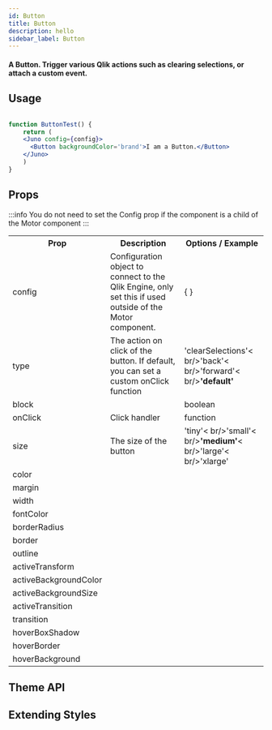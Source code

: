 ```yaml
---
id: Button
title: Button
description: hello
sidebar_label: Button
---
```


#### A Button. Trigger various Qlik actions such as clearing selections, or attach a custom event.


## Usage

```jsx live

function ButtonTest() {
    return (
    <Juno config={config}>  
      <Button backgroundColor='brand'>I am a Button.</Button>
    </Juno>
    )
}

```


## Props

:::info
You do not need to set the Config prop if the component is a child of the Motor component
:::

<table>
  <tr>
    <th>Prop</th>
    <th>Description</th>
    <th>Options / Example</th>
  </tr>
  <tr>
    <td>config</td>
    <td>Configuration object to connect to the Qlik Engine, only set this if used outside of the Motor component.</td>
    <td>{ }</td>
  </tr>
  <tr>
    <td>type</td>
    <td>The action on click of the button. If default, you can set a custom onClick function</td>
    <td>'clearSelections'< br/>'back'< br/>'forward'< br/><b>'default'</b></td>
  </tr>
  <tr>
    <td>block</td>
    <td></td>
    <td>boolean</td>
  </tr>
  <tr>
    <td>onClick</td>
    <td>Click handler</td>
    <td>function</td>
  </tr>
  <tr>
    <td>size</td>
    <td>The size of the button</td>
    <td>'tiny'< br/>'small'< br/><b>'medium'</b>< br/>'large'< br/>'xlarge'</td>
  </tr>
  <tr>
    <td>color</td>
    <td></td>
    <td></td>
  </tr>
  <tr>
    <td>margin</td>
    <td></td>
    <td></td>
  </tr>
  <tr>
    <td>width</td>
    <td></td>
    <td></td>
  </tr>
  <tr>
    <td>fontColor</td>
    <td></td>
    <td></td>
  </tr>
  <tr>
    <td>borderRadius</td>
    <td></td>
    <td></td>
  </tr>
  <tr>
    <td>border</td>
    <td></td>
    <td></td>
  </tr>
  <tr>
    <td>outline</td>
    <td></td>
    <td></td>
  </tr>
    <tr>
    <td>activeTransform</td>
    <td></td>
    <td></td>
  </tr>
    <tr>
    <td>activeBackgroundColor</td>
    <td></td>
    <td></td>
  </tr>
    <tr>
    <td>activeBackgroundSize</td>
    <td></td>
    <td></td>
  </tr>
    <tr>
    <td>activeTransition</td>
    <td></td>
    <td></td>
  </tr>
    <tr>
    <td>transition</td>
    <td></td>
    <td></td>
  </tr>
    <tr>
    <td>hoverBoxShadow</td>
    <td></td>
    <td></td>
  </tr>
  <tr>
    <td>hoverBorder</td>
    <td></td>
    <td></td>
  </tr>
    <tr>
    <td>hoverBackground</td>
    <td></td>
    <td></td>
  </tr>
  </table>


## Theme API





## Extending Styles


